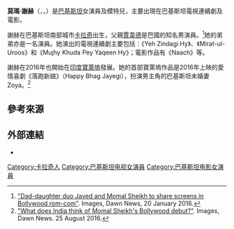 {{艺人
| 姓名     = 莫瑪·謝赫
| 類型     = 女演員
| 圖片     = Momal Sheikh at the trailer launch of 'Happy Bhag Jayegi' on The Kapil Sharma Show.jpg
| 圖片尺寸 = 
| 綽號     = 
| 國籍     = {{PAK}}
| birthname = Momal Sheikh
| 出生日期 = {{birth date and age|1986|4|6}}
| 出生地點 = {{PAK}}[[卡拉奇|卡拉奇]]
| 職業     = [[演員|演員]]、[[模特兒|模特兒]]
| 語言     = 
| 教育程度 = 
| 宗教信仰 = [[伊斯蘭教|伊斯蘭教]]
| 配偶     = {{marriage|Muhammad Nadir|2012}}<ref>[http://style.pk/momal-sheikh-wedding-pictures-biography/ "Momal Sheikh Wedding Pictures And Biography"]. Style.pk. 3 January, 2014.</ref>
| 伴侶     = 
| 兒女     = Ibrahim
| 父母     = [[賈韋德·謝赫|賈韋德·謝赫]]（父）
| 亲属     = 
| 出道作   = 
| 出道日期 = 
| 代表作   =  
| 活躍年代 = 
| 網站     = 
| IMDb     = 8277860
| 現任成員 = 
| 過往成員 = 
}}
'''莫瑪·謝赫'''（{{lang-ur|'''مومل شیخ'''}}，{{lang-en|'''Momal Sheikh'''}}，{{bd|1986年|4月6日|catIdx=S}}）是[[巴基斯坦|巴基斯坦]]女演員及模特兒，主要出現在巴基斯坦電視連續劇及電影。

謝赫在巴基斯坦南部城市[[卡拉奇|卡拉奇]]出生，父親[[賈韋德·謝赫|賈韋德]]是巴國的知名男演員。<ref>[http://images.dawn.com/news/1174686 "Dad-daughter duo Javed and Momal Sheikh to share screens in Bollywood rom-com"]. Images, Dawn News, 20 January 2016.</ref>她的弟弟{{tsl|en|Shehzad Sheikh|謝薩德·謝赫}}亦是一名演員。她演出的電視連續劇主要包括：《Yeh Zindagi Hy》、《Mirat-ul-Uroos》和《Mujhy Khuda Pey Yaqeen Hy》；電影作品有《Naach》等。

謝赫在2016年也開始在[[印度|印度]][[寶萊塢|寶萊塢]]發展。她的首部寶萊塢作品是2016年上映的愛情喜劇《落跑新娘》（Happy Bhag Jayegi），扮演男主角的巴基斯坦未婚妻Zoya。<ref>[http://images.dawn.com/news/1176116 "What does India think of Momal Sheikh's Bollywood debut?"]. Images, Dawn News. 25 August 2016.</ref>

== 參考來源 ==
<references/> 

== 外部連結 ==
* {{imdb name|id=8277860}}

{{DEFAULTSORT: Sheikh, Momal}}
[[Category:卡拉奇人|Category:卡拉奇人]]
[[Category:巴基斯坦电视女演員|Category:巴基斯坦电视女演員]]
[[Category:巴基斯坦电影女演員|Category:巴基斯坦电影女演員]]